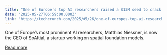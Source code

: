 ```yaml
---
title: "One of Europe’s top AI researchers raised a $13M seed to crack the ‘holy grail’ of models"
date: "2025-05-27T06:59:00.000Z"
link: "https://techcrunch.com/2025/05/26/one-of-europes-top-ai-researchers-raised-a-13m-seed-to-crack-the-holy-grail-of-models/"
---
```


One of Europe’s most prominent AI researchers, Matthias Niessner, is now the CEO of SpAItial, a startup working on spatial foundation models.

[Read more](https://techcrunch.com/2025/05/26/one-of-europes-top-ai-researchers-raised-a-13m-seed-to-crack-the-holy-grail-of-models/)
